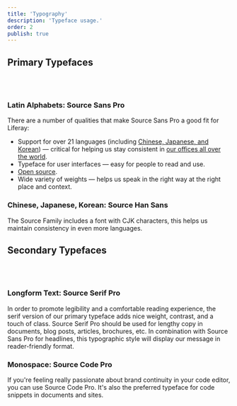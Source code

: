 ```yaml
---
title: 'Typography'
description: 'Typeface usage.'
order: 2
publish: true
---
```



## Primary Typefaces

<Grid variant='smallCards' >
	<CardAsset
		cta="View in Google Fonts"
		title="Source Sans Pro"
		preview="/images/typography/source-sans-pro.png"
		asset="/files/fonts/source-sans-pro-2.020R-ro-1.075R-it.zip"
		link="https://fonts.google.com/specimen/Source+Sans+Pro"
	/>
	<CardAsset
		cta="View in Google Fonts"
		title="Source Han Sans"
		preview="/images/typography/source-han-sans.png"
		asset="/files/fonts/SourceHanSans.ttc.zip"
		link="https://fonts.google.com/specimen/Source+Han+Sans"
	/>
</Grid>

<br />
<br />

### Latin Alphabets: Source Sans Pro

There are a number of qualities that make Source Sans Pro a good fit for Liferay:

-   Support for over 21 languages (including [Chinese, Japanese, and Korean](https://en.wikipedia.org/wiki/Source_Han_Sans)) &mdash; critical for helping us stay consistent in [our offices all over the world](https://www.liferay.com/locations).
-   Typeface for user interfaces &mdash; easy for people to read and use.
-   [Open source](https://github.com/adobe-fonts/source-sans-pro).
-   Wide variety of weights &mdash; helps us speak in the right way at the right place and context.

### Chinese, Japanese, Korean: Source Han Sans

The Source Family includes a font with CJK characters, this helps us maintain consistency in even more languages.

## Secondary Typefaces

<Grid variant='smallCards' >
	<CardAsset
		cta="View in Google Fonts"
		title="Source Serif Pro"
		preview="/images/typography/source-serif-pro.png"
		asset="/files/fonts/source-serif-pro-2.000R.zip"
		link="https://fonts.google.com/specimen/Source+Serif+Pro"
	/>
	<CardAsset
		cta="View in Google Fonts"
		title="Source Code Pro"
		preview="/images/typography/source-code-pro.png"
		asset="/files/fonts/source-code-pro-2.030R-ro-1.050R-it.zip"
		link="https://fonts.google.com/specimen/Source+Code+Pro"
	/>
</Grid>

<br />
<br />

### Longform Text: Source Serif Pro

In order to promote legibility and a comfortable reading experience, the serif version of our primary typeface adds nice weight, contrast, and a touch of class. Source Serif Pro should be used for lengthy copy in documents, blog posts, articles, brochures, etc. In combination with Source Sans Pro for headlines, this typographic style will display our message in reader-friendly format.

### Monospace: Source Code Pro

If you're feeling really passionate about brand continuity in your code editor, you can use Source Code Pro. It's also the preferred typeface for code snippets in documents and sites.
